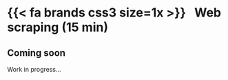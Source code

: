 # {{< fa brands css3 size=1x >}} &nbsp;&nbsp;Web scraping (15 min)

## Coming soon

Work in progress...
